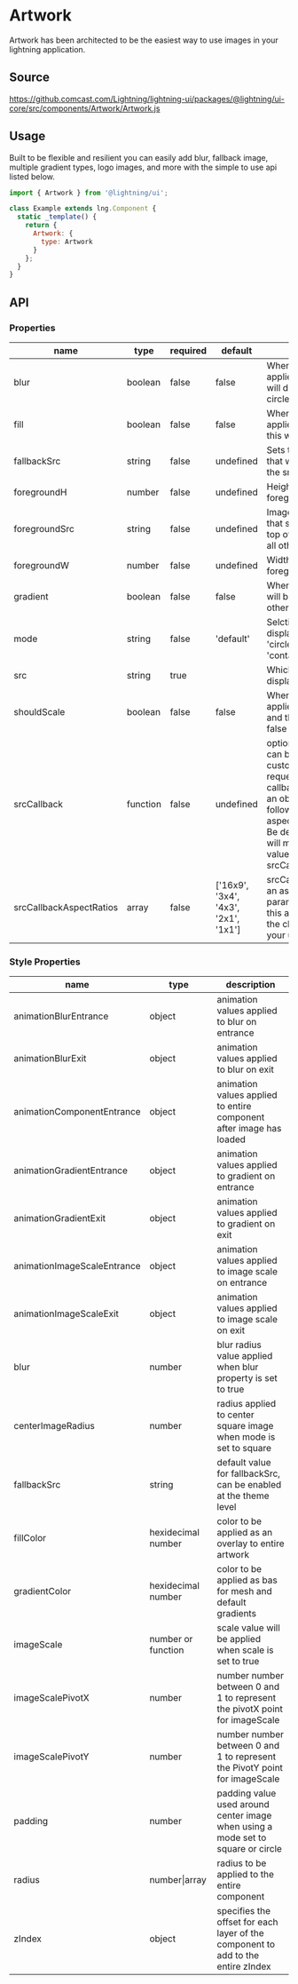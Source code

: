 
# Artwork

Artwork has been architected to be the easiest way to use images in your lightning application.

## Source

https://github.comcast.com/Lightning/lightning-ui/packages/@lightning/ui-core/src/components/Artwork/Artwork.js

## Usage

Built to be flexible and resilient you can easily add blur, fallback image, multiple gradient types, logo images, and more with the simple to use api listed below.

```js
import { Artwork } from '@lightning/ui';

class Example extends lng.Component {
  static _template() {
    return {
      Artwork: {
        type: Artwork
      }
    };
  }
}
```

<Canvas>
  <Story id="foundations-artwork--artwork" />
</Canvas>

## API

### Properties

| name                    | type     | required | default                              | description                                                                                                                                                                                                                                                             |
| ----------------------- | -------- | -------- | ------------------------------------ | ----------------------------------------------------------------------------------------------------------------------------------------------------------------------------------------------------------------------------------------------------------------------- |
| blur                    | boolean  | false    | false                                | When true, a blur will be applied to the image this will default to true if circleImage is true                                                                                                                                                                         |
| fill                    | boolean  | false    | false                                | When true, a fill will be applied over the image this will default to false                                                                                                                                                                                             |
| fallbackSrc             | string   | false    | undefined                            | Sets the fallback image that will be shown in if the src request fails                                                                                                                                                                                                  |
| foregroundH             | number   | false    | undefined                            | Height value for the foregroundSrc if defined                                                                                                                                                                                                                           |
| foregroundSrc           | string   | false    | undefined                            | Image location for item that should be placed on top of the artwork above all other layers                                                                                                                                                                              |
| foregroundW             | number   | false    | undefined                            | Width value for the foregroundSrc if defined                                                                                                                                                                                                                            |
| gradient                | boolean  | false    | false                                | When true, a gradient will be added over all other elements                                                                                                                                                                                                             |
| mode                    | string   | false    | 'default'                            | Selction of image display modes. 'default', 'circle', 'square', 'contain'                                                                                                                                                                                               |
| src                     | string   | true     |                                      | Which image will be displayed                                                                                                                                                                                                                                           |
| shouldScale             | boolean  | false    | false                                | When true, scale will be applied over the image and this will default to false                                                                                                                                                                                          |
| srcCallback             | function | false    | undefined                            | optional callback that can be used to generate custom strings to request an image. The callback will be passed an object containing the following parameters: aspectRatio, src, w, h. Be default aspect ratio will match the closest value from srcCallbackAspectRatios |
| srcCallbackAspectRatios | array    | false    | ['16x9', '3x4', '4x3', '2x1', '1x1'] | srcCallback will recieve an aspectRatio parameter when called, this array is used to find the closest value for your use case.                                                                                                                                          |

### Style Properties

| name                        | type               | description                                                                      |
| --------------------------- | ------------------ | -------------------------------------------------------------------------------- |
| animationBlurEntrance       | object             | animation values applied to blur on entrance                                     |
| animationBlurExit           | object             | animation values applied to blur on exit                                         |
| animationComponentEntrance  | object             | animation values applied to entire component after image has loaded              |
| animationGradientEntrance   | object             | animation values applied to gradient on entrance                                 |
| animationGradientExit       | object             | animation values applied to gradient on exit                                     |
| animationImageScaleEntrance | object             | animation values applied to image scale on entrance                              |
| animationImageScaleExit     | object             | animation values applied to image scale on exit                                  |
| blur                        | number             | blur radius value applied when blur property is set to true                      |
| centerImageRadius           | number             | radius applied to center square image when mode is set to square                 |
| fallbackSrc                 | string             | default value for fallbackSrc, can be enabled at the theme level                 |
| fillColor                   | hexidecimal number | color to be applied as an overlay to entire artwork                              |
| gradientColor               | hexidecimal number | color to be applied as bas for mesh and default gradients                        |
| imageScale                  | number or function | scale value will be applied when scale is set to true                            |
| imageScalePivotX            | number             | number number between 0 and 1 to represent the pivotX point for imageScale       |
| imageScalePivotY            | number             | number number between 0 and 1 to represent the PivotY point for imageScale       |
| padding                     | number             | padding value used around center image when using a mode set to square or circle |
| radius                      | number\|array      | radius to be applied to the entire component                                     |
| zIndex                      | object             | specifies the offset for each layer of the component to add to the entire zIndex |
